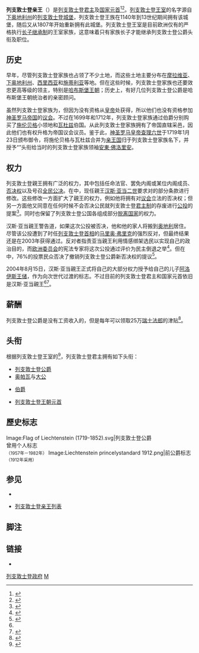 {{NoteTA
|G1 = World Politicians
|G2 = Toponym
}}
{{Infobox monarchy
| royal_title = 親王
| realm = 列支敦士登
| native_name = {{lang|de|Fürst von Liechtenstein}}
| border = provincial
| coatofarms = Standard of the Prince of Liechtenstein.svg
| coatofarms_article = 列支敦士親王旗
| type = other4
| image = Ιωάννης Αδάμ Β΄ του Λίχτενσταϊν.jpg
| incumbent = [[漢斯·亞當二世|漢斯·亞當二世]]
| incumbentsince = 1989年11月13日
| heir_apparent = [[阿洛伊斯王储_(列支敦士登)|阿洛伊斯王储]]
| first_monarch = [[卡爾一世_(列支敦斯登)|卡尔一世]]
| date = {{Start date and age|1608|12|20}}
| residence = [[瓦杜茨城堡|瓦杜茨城堡]]
| website = {{URL|https://www.fuerstenhaus.li/|列支敦士登王室官方网站}}
}}
{{列支敦士登政治}}

'''列支敦士登亲王'''（{{Lang-de|Fürst von Liechtenstein}}）是[[列支敦斯登|列支敦士登]][[君主|君主]]及[[国家元首|国家元首]]<ref>{{cite web|title=Official Roles and Tasks|url=https://www.fuerstenhaus.li/en/monarchy/official-roles-and-tasks/|accessdate=2021-03-05|publisher=The Princely House of Liechtenstein|archive-url=https://web.archive.org/web/20210506212131/https://www.fuerstenhaus.li/en/monarchy/official-roles-and-tasks/|archive-date=2021-05-06|dead-url=no}}</ref><ref name="FMPRC">{{cite web|title=列支敦士登国家概况|url=https://www.fmprc.gov.cn/web/gjhdq_676201/gj_676203/oz_678770/1206_679378/1206x0_679380/|accessdate=2021-03-05|publisher=[[中华人民共和国外交部|中华人民共和国外交部]]|archive-url=https://web.archive.org/web/20180822053014/http://www.fmprc.gov.cn/web/gjhdq_676201/gj_676203/oz_678770/1206_679378/1206x0_679380/|archive-date=2018-08-22|dead-url=no}}</ref>。[[列支敦士登亲王列表|列支敦士登王室]]的名字源自[[下奥地利州|下奥地利州]]的[[列支敦士登城堡|列支敦士登城堡]]，列支敦士登王族在1140年到13世纪期间拥有该城堡，随后又从1807年开始重新拥有此城堡。列支敦士登王室是目前欧洲仅有的严格执行[[长子继承制|长子继承制]]的王室家族，这意味着只有家族长子才能继承列支敦士登公爵头衔及职位。

== 历史 ==
早年，尽管列支敦士登家族也占领了不少土地，而这些土地主要分布在[[摩拉维亚|摩拉维亚]]、[[下奥地利州|下奥地利州]]、[[西里西亚|西里西亚]]和[[施蒂利亞公國|施蒂利亚]]等地。但在这些时候，列支敦士登家族也还要效忠更高等级的领主，特别是[[哈布斯堡王朝|哈布斯堡王朝]]；历史上，有好几位列支敦士登公爵是哈布斯堡王朝统治者的亲密顾问。

虽然列支敦士登家族为{{Link-en|德国贵族|German nobility|贵族}}，但因为没有资格从[[神聖羅馬皇帝|皇帝]]处获得{{Link-en|帝国直辖采邑|Imperial immediacy|直辖采邑}}，所以他们也没有资格参加[[神圣罗马帝国|神圣罗马帝国]]的[[帝國議會_(神聖羅馬帝國)|议会]]。不过在1699年和1712年，列支敦士登家族通过{{Link-en|沃尔德堡－采尔|Waldburg-Zeil|沃尔德堡－采尔－霍恩海姆}}伯爵分别购买了[[施伦贝格|施伦贝格]]小领地和[[瓦杜兹|瓦杜兹]]伯国。从此列支敦士登家族拥有了帝国直辖采邑，因此他们也有权升格为帝国议会议员。鉴于此，[[神圣罗马皇帝|神圣罗马皇帝]][[查理六世_(神圣罗马帝国)|查理六世]]于1719年1月23日颁布御令，将施伦贝格与瓦杜兹合并为[[亲王国|亲王国]]归于列支敦士登家族名下，并授予“{{Link-en|亲王 (神圣罗马帝国)|Fürst|亲王}}”头衔给当时的列支敦士登家族领袖[[安東·佛洛里安|安東·佛洛里安]]。

== 权力 ==
列支敦士登親王拥有广泛的权力，其中包括任命法官、罢免内阁或某位内阁成员、[[否决权|否决权]]以及号召[[全民公决|全民公决]]。在{{Link-en|2003年列支敦士登宪法公投|2003 Liechtenstein constitutional referendum}}中，现任親王[[汉斯·亚当二世|汉斯·亚当二世]]要求对{{Link-en|列支敦士登宪法|Constitution of Liechtenstein|列支敦士登现行宪法}}的部分条款进行修改。这些修改一方面扩大了親王的权力，例如他将拥有对[[列支敦士登议会|议会]]立法的否决权；但另一方面他又同意在任何时候不会否决公民就列支敦士登[[君主制|君主制]]的存废进行[[公投|公投]]的提案<ref>{{cite web|title=Liechtenstein prince wins powers|url=http://news.bbc.co.uk/2/hi/europe/2853991.stm|accessdate=2021-03-05|website=[[BBC在线|BBC在线]]|publisher=[[BBC新闻|BBC新闻]]|archive-url=https://web.archive.org/web/20151215091943/http://news.bbc.co.uk/2/hi/europe/2853991.stm|archive-date=2015-12-15|dead-url=no}}</ref>。同时也保留了列支敦士登公国各组成部分[[国家分裂|脱离国家]]的权力。

汉斯·亚当親王警告道，如果这次公投被否决，他和他的家人将搬到[[奥地利|奥地利]]居住。尽管该公投遭到了时任[[列支敦士登首相|列支敦士登首相]]的[[馬里奧·弗里克_(政治人物)|马里奥·弗里克]]的强烈反对，但最终结果还是在2003年获得通过。反对者指责亚当親王利用情感绑架选民以实现自己的政治目的，而[[欧洲委员会|欧洲委员会]]的宪法专家将这次公投通过评价为民主倒退之举<ref>{{cite web|title=Liechtenstein hands prince total power|url=http://www.theage.com.au/articles/2003/03/17/1047749716116.html|accessdate=2021-03-05|publisher=[[世纪报|世纪报]]|archive-url=https://web.archive.org/web/20170907042743/http://www.theage.com.au/articles/2003/03/17/1047749716116.html|archive-date=2017-09-07|dead-url=no}}</ref>。但在{{Link-en|2012年列支敦士登宪法公投|2012 Liechtenstein constitutional referendum}}中，76%的投票民众否决了撤销列支敦士登公爵新否决权的提议<ref>{{cite web|title=Liechtenstein votes to keep prince's veto|url=https://www.reuters.com/article/2012/07/01/us-liechtenstein-vote-prince-idUSBRE86008W20120701|accessdate=2021-03-05|date=2012-07-01|publisher=[[路透社|路透社]]|language=en|archiveurl=https://web.archive.org/web/20120701204254/https://www.reuters.com/article/2012/07/01/us-liechtenstein-vote-prince-idUSBRE86008W20120701|archivedate=2012-07-01|author1=Caroline Copley}}</ref>。

2004年8月15日，汉斯·亚当親王正式将自己的大部分权力授予给自己的儿子[[阿洛伊斯王储_(列支敦士登)|阿洛伊斯王储]]，作为向次世代过渡的标志。不过目前的列支敦士登君主和国家元首依旧是汉斯·亚当親王<ref name="FMPRC" /><ref>{{cite web|title=Liechtenstein country profile|url=http://news.bbc.co.uk/2/hi/europe/country_profiles/1066002.stm#leaders|accessdate=2021-03-05|website=[[BBC在线|BBC在线]]|publisher=[[BBC新闻|BBC新闻]]|archive-url=https://web.archive.org/web/20210603074625/http://news.bbc.co.uk/2/hi/europe/country_profiles/1066002.stm#leaders|archive-date=2021-06-03|dead-url=no}}</ref>。

== 薪酬 ==
列支敦士登公爵是没有工资收入的，但是每年可以领取25万[[瑞士法郎|瑞士法郎]]的津贴<ref>{{cite web|title=Richest royals: This is how much money Europe's royal families get from their taxpayers|url=https://www.businessinsider.com/richest-royals-what-europes-royal-families-get-from-their-taxpayers-2017-7|accessdate=2021-03-05|publisher=[[商业内幕|商业内幕]]|archive-url=https://web.archive.org/web/20210513085346/https://www.businessinsider.com/richest-royals-what-europes-royal-families-get-from-their-taxpayers-2017-7|archive-date=2021-05-13|dead-url=no|author1=Camilla Hodgson}}</ref>。

== 头衔 ==
根据列支敦士登王室的{{Link-en|王室家法|House law}}<ref>{{cite web|title=The House Law of the Princely House of Liechtenstein|url=https://www.fuerstenhaus.li/en/princely-house/house-law/|accessdate=2021-03-05|publisher=The Princely House of Liechtenstein|archive-url=https://web.archive.org/web/20200808060855/https://www.fuerstenhaus.li/en/princely-house/house-law/|archive-date=2020-08-08|dead-url=no}}</ref>，列支敦士登君主拥有如下头衔：
* [[列支敦士登亲王列表|列支敦士登公爵]]
* [[奥帕瓦公国|奥帕瓦]]与{{Link-en|克尔诺夫公国|Duchy of Krnov|克尔诺夫}}[[大公爵|大公]]
* {{Link-en|里特贝格伯国|County of Rietberg|里特贝格}}[[伯爵|伯爵]]
* [[列支敦士登王朝|列支敦士登王朝]][[君主|元首]]

== 歷史标志 ==
<gallery class="center">
Image:Flag of Liechtenstein (1719-1852).svg|列支敦士登公爵<br />曾用个人标志<br /><small>（1957年－1982年）</small>
Image:Liechtenstein princelystandard 1912.png|前公爵标志<br /><small>（1912年采用）</small>
</gallery>

== 参见 ==
* {{Link-en|列支敦士登公爵冠冕|Ducal hat of Liechtenstein}}

* [[列支敦士登亲王列表|列支敦士登亲王列表]]

== 脚注 ==
{{Commons|Category:Liechtenstein monarchy|列支敦士登君主}}

{{Reflist}}

== 链接 ==
* {{Official website|https://www.fuerstenhaus.li/}}{{en}}{{de}}{{cs}}

{{欧洲国家元首}}
{{君主制}}

[[Category:列支敦士登政府|]]
[[Category:列支敦士登政治|M]]